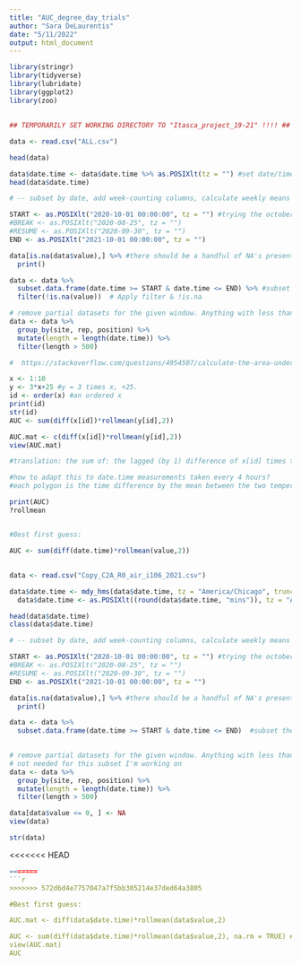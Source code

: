 ```yaml
---
title: "AUC_degree_day_trials"
author: "Sara DeLaurentis"
date: "5/11/2022"
output: html_document
---
```


```r

library(stringr)
library(tidyverse)
library(lubridate)
library(ggplot2)
library(zoo)


```

## 

```r

## TEMPORARILY SET WORKING DIRECTORY TO "Itasca_project_19-21" !!!! ##

data <- read.csv("ALL.csv")

head(data)

data$date.time <- data$date.time %>% as.POSIXlt(tz = "") #set date/time class to POSIXlt for greater ease in parsing date elements.
head(data$date.time) 

# -- subset by date, add week-counting columns, calculate weekly means --

START <- as.POSIXlt("2020-10-01 00:00:00", tz = "") #trying the october 1-yr set to see if the code works. 5-5, SD
#BREAK <- as.POSIXlt("2020-08-25", tz = "")
#RESUME <- as.POSIXlt("2020-09-30", tz = "")
END <- as.POSIXlt("2021-10-01 00:00:00", tz = "")

data[is.na(data$value),] %>% #there should be a handful of NA's present if you're working with the right version of .csv files.
  print()

data <- data %>% 
  subset.data.frame(date.time >= START & date.time <= END) %>% #subset the whole df                         
  filter(!is.na(value))  # Apply filter & !is.na

# remove partial datasets for the given window. Anything with less than 500 values gets removed.
data <- data %>%
  group_by(site, rep, position) %>% 
  mutate(length = length(date.time)) %>% 
  filter(length > 500)


```


```r

#  https://stackoverflow.com/questions/4954507/calculate-the-area-under-a-curve

x <- 1:10
y <- 3*x+25 #y = 3 times x, +25.
id <- order(x) #an ordered x
print(id)
str(id)
AUC <- sum(diff(x[id])*rollmean(y[id],2)) 

AUC.mat <- c(diff(x[id])*rollmean(y[id],2))
view(AUC.mat)

#translation: the sum of: the lagged (by 1) difference of x[id] times the mean of the two y values. Here, the difference is only 1. Each polygon is 1 wide by the y-mean high.

#how to adapt this to date.time measurements taken every 4 hours?
#each polygon is the time difference by the mean between the two temperature points high.

print(AUC)
?rollmean


#Best first guess:

AUC <- sum(diff(date.time)*rollmean(value,2))


```

## 

```r

data <- read.csv("Copy_C2A_R0_air_i106_2021.csv")

data$date.time <- mdy_hms(data$date.time, tz = "America/Chicago", truncated = 3) #Get R to recognize your current date format
  data$date.time <- as.POSIXlt((round(data$date.time, "mins")), tz = "America/Chicago") #Round off the seconds 

head(data$date.time) 
class(data$date.time)

# -- subset by date, add week-counting columns, calculate weekly means --

START <- as.POSIXlt("2020-10-01 00:00:00", tz = "") #trying the october 1-yr set to see if the code works. 5-5, SD
#BREAK <- as.POSIXlt("2020-08-25", tz = "")
#RESUME <- as.POSIXlt("2020-09-30", tz = "")
END <- as.POSIXlt("2021-10-01 00:00:00", tz = "")

data[is.na(data$value),] %>% #there should be a handful of NA's present if you're working with the right version of ALL.csv.
  print()

data <- data %>% 
  subset.data.frame(date.time >= START & date.time <= END)  #subset the whole df                         
  

# remove partial datasets for the given window. Anything with less than 500 values gets removed. 
# not needed for this subset I'm working on
data <- data %>%
  group_by(site, rep, position) %>% 
  mutate(length = length(date.time)) %>% 
  filter(length > 500)

data[data$value <= 0, ] <- NA
view(data)

str(data)

```



<<<<<<< HEAD
```r
=======
```r
>>>>>>> 572d6d4e7757047a7f5bb305214e37ded64a3805

#Best first guess:

AUC.mat <- diff(data$date.time)*rollmean(data$value,2)

AUC <- sum(diff(data$date.time)*rollmean(data$value,2), na.rm = TRUE) #make sure to set na.rm = TRUE to remove NA values.
view(AUC.mat)
AUC

```

